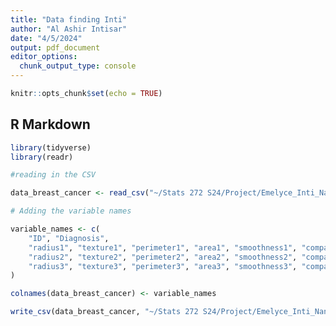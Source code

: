 ```yaml
---
title: "Data finding Inti"
author: "Al Ashir Intisar"
date: "4/5/2024"
output: pdf_document
editor_options: 
  chunk_output_type: console
---
```


```r
knitr::opts_chunk$set(echo = TRUE)
```

## R Markdown

```r
library(tidyverse)
library(readr)

```

```r
#reading in the CSV

data_breast_cancer <- read_csv("~/Stats 272 S24/Project/Emelyce_Inti_Nancy /breast cancer data wdbc.csv")
```


```r
# Adding the variable names

variable_names <- c(
    "ID", "Diagnosis",
    "radius1", "texture1", "perimeter1", "area1", "smoothness1", "compactness1", "concavity1", "concave_points1", "symmetry1", "fractal_dimension1",
    "radius2", "texture2", "perimeter2", "area2", "smoothness2", "compactness2", "concavity2", "concave_points2", "symmetry2", "fractal_dimension2",
    "radius3", "texture3", "perimeter3", "area3", "smoothness3", "compactness3", "concavity3", "concave_points3", "symmetry3", "fractal_dimension3"
)

colnames(data_breast_cancer) <- variable_names
```


```r
write_csv(data_breast_cancer, "~/Stats 272 S24/Project/Emelyce_Inti_Nancy /clean_breast_cancer_data.csv")

```

